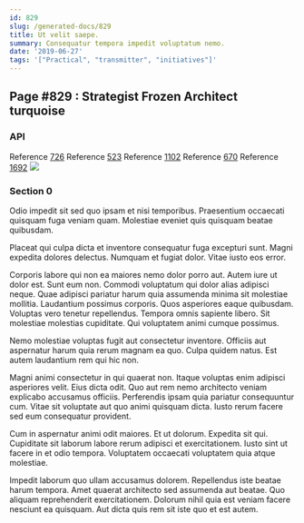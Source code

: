 ```yaml
---
id: 829
slug: /generated-docs/829
title: Ut velit saepe.
summary: Consequatur tempora impedit voluptatum nemo.
date: '2019-06-27'
tags: '["Practical", "transmitter", "initiatives"]'
---
```


## Page #829 : Strategist Frozen Architect turquoise
### API



Reference [726](/generated-docs/726)
Reference [523](/generated-docs/523)
Reference [1102](/generated-docs/1102)
Reference [670](/generated-docs/670)
Reference [1692](/generated-docs/1692)
![](/assets/cats-0.jpg)

### Section 0
Odio impedit sit sed quo ipsam et nisi temporibus. Praesentium occaecati quisquam fuga veniam quam. Molestiae eveniet quis quisquam beatae quibusdam.
 Placeat qui culpa dicta et inventore consequatur fuga excepturi sunt. Magni expedita dolores delectus. Numquam et fugiat dolor. Vitae iusto eos error.
 Corporis labore qui non ea maiores nemo dolor porro aut. Autem iure ut dolor est. Sunt eum non. Commodi voluptatum qui dolor alias adipisci neque. Quae adipisci pariatur harum quia assumenda minima sit molestiae mollitia.
Laudantium possimus corporis. Quos asperiores eaque quibusdam. Voluptas vero tenetur repellendus. Tempora omnis sapiente libero. Sit molestiae molestias cupiditate. Qui voluptatem animi cumque possimus.
 Nemo molestiae voluptas fugit aut consectetur inventore. Officiis aut aspernatur harum quia rerum magnam ea quo. Culpa quidem natus. Est autem laudantium rem qui hic non.
 Magni animi consectetur in qui quaerat non. Itaque voluptas enim adipisci asperiores velit. Eius dicta odit. Quo aut rem nemo architecto veniam explicabo accusamus officiis.
Perferendis ipsam quia pariatur consequuntur cum. Vitae sit voluptate aut quo animi quisquam dicta. Iusto rerum facere sed eum consequatur provident.
 Cum in aspernatur animi odit maiores. Et ut dolorum. Expedita sit qui. Cupiditate sit laborum labore rerum adipisci et exercitationem. Iusto sint ut facere in et odio tempora. Voluptatem occaecati voluptatem quia atque molestiae.
 Impedit laborum quo ullam accusamus dolorem. Repellendus iste beatae harum tempora. Amet quaerat architecto sed assumenda aut beatae. Quo aliquam reprehenderit exercitationem. Dolorum nihil quia est veniam facere nesciunt ea quisquam. Aut dicta quis rem sit iste quo et est autem.
